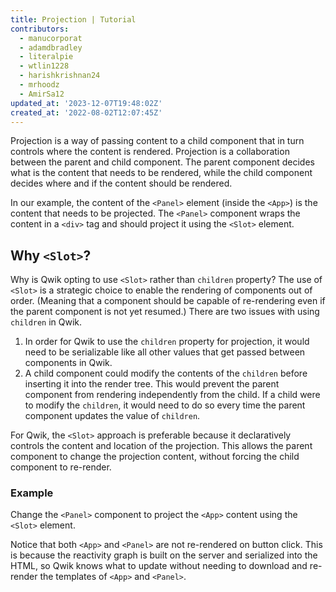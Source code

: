 ```yaml
---
title: Projection | Tutorial
contributors:
  - manucorporat
  - adamdbradley
  - literalpie
  - wtlin1228
  - harishkrishnan24
  - mrhoodz
  - AmirSa12
updated_at: '2023-12-07T19:48:02Z'
created_at: '2022-08-02T12:07:45Z'
---
```


Projection is a way of passing content to a child component that in turn controls where the content is rendered. Projection is a collaboration between the parent and child component. The parent component decides what is the content that needs to be rendered, while the child component decides where and if the content should be rendered.

In our example, the content of the `<Panel>` element (inside the `<App>`) is the content that needs to be projected. The `<Panel>` component wraps the content in a `<div>` tag and should project it using the `<Slot>` element.

## Why `<Slot>`?

Why is Qwik opting to use `<Slot>` rather than `children` property? The use of `<Slot>` is a strategic choice to enable the rendering of components out of order. (Meaning that a component should be capable of re-rendering even if the parent component is not yet resumed.) There are two issues with using `children` in Qwik.

1. In order for Qwik to use the `children` property for projection, it would need to be serializable like all other values that get passed between components in Qwik.
2. A child component could modify the contents of the `children` before inserting it into the render tree. This would prevent the parent component from rendering independently from the child. If a child were to modify the `children`, it would need to do so every time the parent component updates the value of `children`.

For Qwik, the `<Slot>` approach is preferable because it declaratively controls the content and location of the projection. This allows the parent component to change the projection content, without forcing the child component to re-render.

### Example

Change the `<Panel>` component to project the `<App>` content using the `<Slot>` element.

Notice that both `<App>` and `<Panel>` are not re-rendered on button click. This is because the reactivity graph is built on the server and serialized into the HTML, so Qwik knows what to update without needing to download and re-render the templates of `<App>` and `<Panel>`.
